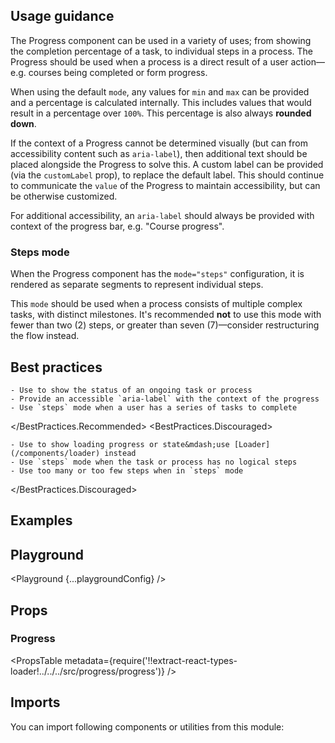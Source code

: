 


<Layout title="Progress" description="Provides feedback to the user about the progression of a process or task.">

## Usage guidance

The Progress component can be used in a variety of uses; from showing the completion percentage of a task, to individual steps in a process. The Progress should be used when a process is a direct result of a user action&mdash;e.g. courses being completed or form progress.

When using the default `mode`, any values for `min` and `max` can be provided and a percentage is calculated internally. This includes values that would result in a percentage over `100%`. This percentage is also always **rounded down**.

If the context of a Progress cannot be determined visually (but can from accessibility content such as `aria-label`), then additional text should be placed alongside the Progress to solve this. A custom label can be provided (via the `customLabel` prop), to replace the default label. This should continue to communicate the `value` of the Progress to maintain accessibility, but can be otherwise customized.

For additional accessibility, an `aria-label` should always be provided with context of the progress bar, e.g. "Course progress".

### Steps mode

When the Progress component has the `mode="steps"` configuration, it is rendered as separate segments to represent individual steps.

This `mode` should be used when a process consists of multiple complex tasks, with distinct milestones. It's recommended **not** to use this mode with fewer than two (2) steps, or greater than seven (7)&mdash;consider restructuring the flow instead.

## Best practices

<BestPractices>
  <BestPractices.Recommended>

    - Use to show the status of an ongoing task or process
    - Provide an accessible `aria-label` with the context of the progress
    - Use `steps` mode when a user has a series of tasks to complete

  </BestPractices.Recommended>
  <BestPractices.Discouraged>

    - Use to show loading progress or state&mdash;use [Loader](/components/loader) instead
    - Use `steps` mode when the task or process has no logical steps
    - Use too many or too few steps when in `steps` mode

  </BestPractices.Discouraged>
</BestPractices>

## Examples

<Example title="Basic usage" path="progress/basic-usage">
  <BasicUsage />
</Example>

<Example title="Sizes" path="progress/sizes">
  <Sizes />
</Example>

<Example title="With steps" path="progress/steps">
  <Steps />
</Example>

<Example title="Partially-complete step" path="progress/partial-step">
  <PartialStep />
</Example>

<Example title="Custom label" path="progress/custom-label">
  <CustomLabel />
</Example>

<Example title="No label" path="progress/no-label">
  <NoLabel />
</Example>

<Example title="Inverted" path="progress/inverted" darkPreview>
  <Inverted />
</Example>

## Playground

<Playground {...playgroundConfig} />

## Props

### Progress

<PropsTable
  metadata={require('!!extract-react-types-loader!../../../src/progress/progress')}
/>

## Imports

You can import following components or utilities from this module:

<Imports module={ProgressExports} path="@datacamp/waffles/progress" />

</Layout>
